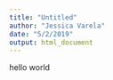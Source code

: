 ```yaml
---
title: "Untitled"
author: "Jessica Varela"
date: "5/2/2019"
output: html_document
---
```


hello world 